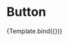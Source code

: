 
<Meta title="Button" component={Button} />

# Button


<Canvas>
    <Story
        name="Default"
        args={{
            children: 'Click',
            color: 'accent',
            size: 'medium',
            loading: false,
            disabled: false,
        }}
        argTypes={{
            color: {
                control: {
                    type: 'select',
                    options: ['accent', 'second', 'disabled'],
                },
            },
            size: {
                control: {
                    type: 'select',
                    options: ['tiny', 'small', 'medium', 'big'],
                },
            },
        }}
    >
        {Template.bind({})}
    </Story>
</Canvas>

<ArgsTable story="Default" />
